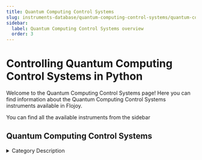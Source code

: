 ```yaml
---
title: Quantum Computing Control Systems
slug: instruments-database/quantum-computing-control-systems/quantum-computing-control-systems-overview
sidebar:
  label: Quantum Computing Control Systems overview
  order: 3
---
```


# Controlling Quantum Computing Control Systems in Python

Welcome to the Quantum Computing Control Systems page! Here you can find information about the Quantum Computing Control Systems instruments available in Flojoy.

You can find all the available instruments from the sidebar



## Quantum Computing Control Systems

<details> 
<summary>Category Description</summary> 
A Quantum Computing Control System (QCCS) is designed to control more than 100 superconducting and spin qubits. Each component of the QCCS is conceived to play a specific role in qubit control, readout and feedback, and operates in a fully synchronized manner with the other parts of the system.
</details> 

<div className="flex flex-wrap">

<InstrumentThumbnail 
    path='quantum-computing-control-systems/zurich-instruments/pqsc'
    img='https://res.cloudinary.com/dhopxs1y3/image/upload/v1691782671/Instruments/Quantum%20Computing%20Control%20System/PQSC/PQSC.webp'
    label='PQSC'    
/>

</div>